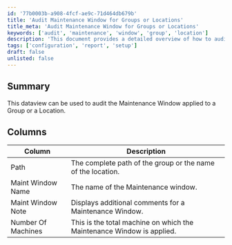 ```yaml
---
id: '77b0003b-a908-4fcf-ae9c-71d464db679b'
title: 'Audit Maintenance Window for Groups or Locations'
title_meta: 'Audit Maintenance Window for Groups or Locations'
keywords: ['audit', 'maintenance', 'window', 'group', 'location']
description: 'This document provides a detailed overview of how to audit the Maintenance Window applied to a Group or a Location, including the relevant columns and their descriptions.'
tags: ['configuration', 'report', 'setup']
draft: false
unlisted: false
---
```

## Summary

This dataview can be used to audit the Maintenance Window applied to a Group or a Location.

## Columns

| Column              | Description                                                                                   |
|---------------------|-----------------------------------------------------------------------------------------------|
| Path                | The complete path of the group or the name of the location.                                  |
| Maint Window Name   | The name of the Maintenance window.                                                           |
| Maint Window Note   | Displays additional comments for a Maintenance Window.                                        |
| Number Of Machines   | This is the total machine on which the Maintenance Window is applied.                        |












